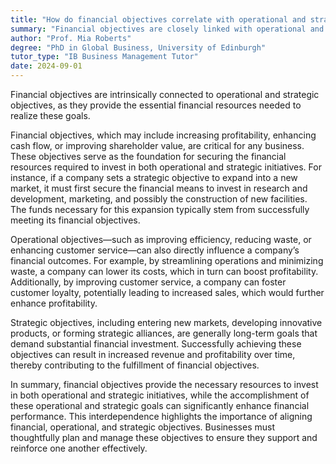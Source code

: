 ```yaml
---
title: "How do financial objectives correlate with operational and strategic objectives?"
summary: "Financial objectives are closely linked with operational and strategic objectives as they provide the financial means to achieve these goals."
author: "Prof. Mia Roberts"
degree: "PhD in Global Business, University of Edinburgh"
tutor_type: "IB Business Management Tutor"
date: 2024-09-01
---
```


Financial objectives are intrinsically connected to operational and strategic objectives, as they provide the essential financial resources needed to realize these goals.

Financial objectives, which may include increasing profitability, enhancing cash flow, or improving shareholder value, are critical for any business. These objectives serve as the foundation for securing the financial resources required to invest in both operational and strategic initiatives. For instance, if a company sets a strategic objective to expand into a new market, it must first secure the financial means to invest in research and development, marketing, and possibly the construction of new facilities. The funds necessary for this expansion typically stem from successfully meeting its financial objectives.

Operational objectives—such as improving efficiency, reducing waste, or enhancing customer service—can also directly influence a company’s financial outcomes. For example, by streamlining operations and minimizing waste, a company can lower its costs, which in turn can boost profitability. Additionally, by improving customer service, a company can foster customer loyalty, potentially leading to increased sales, which would further enhance profitability.

Strategic objectives, including entering new markets, developing innovative products, or forming strategic alliances, are generally long-term goals that demand substantial financial investment. Successfully achieving these objectives can result in increased revenue and profitability over time, thereby contributing to the fulfillment of financial objectives.

In summary, financial objectives provide the necessary resources to invest in both operational and strategic initiatives, while the accomplishment of these operational and strategic goals can significantly enhance financial performance. This interdependence highlights the importance of aligning financial, operational, and strategic objectives. Businesses must thoughtfully plan and manage these objectives to ensure they support and reinforce one another effectively.
    